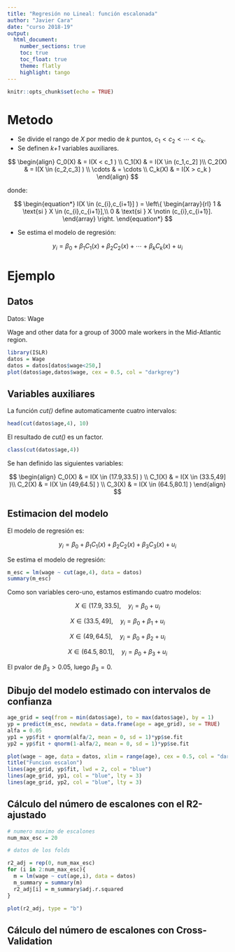 ```yaml
---
title: "Regresión no Lineal: función escalonada"
author: "Javier Cara"
date: "curso 2018-19"
output: 
  html_document:
    number_sections: true
    toc: true
    toc_float: true
    theme: flatly
    highlight: tango
---
```


```r
knitr::opts_chunk$set(echo = TRUE)
```

# Metodo

- Se divide el rango de *X* por medio de *k* puntos, $c_1 < c_2 < \cdots < c_k$.
- Se definen *k+1* variables auxiliares.

$$
\begin{align}
C_0(X) & = I(X < c_1 ) \\
C_1(X) & = I(X \in (c_1,c_2] )\\
C_2(X) & = I(X \in (c_2,c_3] ) \\
\cdots & = \cdots \\
C_k(X) & = I(X > c_k )
\end{align}
$$

donde:

$$
\begin{equation*}
I(X \in (c_{i},c_{i+1}] ) = \left\{
\begin{array}{rl}
1 & \text{si } X \in (c_{i},c_{i+1}],\\
0 & \text{si } X \notin (c_{i},c_{i+1}].
\end{array} \right.
\end{equation*}
$$

- Se estima el modelo de regresión:

$$
y_i = \beta_0 + \beta_1 C_1(x) + \beta_2 C_2(x) + \cdots + \beta_k C_k(x) + u_i
$$

# Ejemplo


## Datos

Datos: Wage

Wage and other data for a group of 3000 male workers in the Mid-Atlantic region.

```r
library(ISLR)
datos = Wage
datos = datos[datos$wage<250,]
plot(datos$age,datos$wage, cex = 0.5, col = "darkgrey")
```

## Variables auxiliares

La función *cut()* define automaticamente cuatro intervalos:


```r
head(cut(datos$age,4), 10)
```

El resultado de *cut()* es un factor.

```r
class(cut(datos$age,4))
```

Se han definido las siguientes variables:

$$
\begin{align}
C_0(X) & = I(X \in (17.9,33.5] ) \\
C_1(X) & = I(X \in (33.5,49] )\\
C_2(X) & = I(X \in (49,64.5] ) \\
C_3(X) & = I(X \in (64.5,80.1] )
\end{align}
$$

## Estimacion del modelo

El modelo de regresión es:

$$
y_i = \beta_0 + \beta_1 C_1(x) + \beta_2 C_2(x) + \beta_3 C_3(x) + u_i
$$

Se estima el modelo de regresión:

```r
m_esc = lm(wage ~ cut(age,4), data = datos)
summary(m_esc)
```

Como son variables cero-uno, estamos estimando cuatro modelos:

$$ X \in (17.9,33.5], \quad y_i = \beta_0 + u_i$$

$$ X \in (33.5,49], \quad y_i = \beta_0 + \beta_1 + u_i$$

$$ X \in (49,64.5], \quad y_i = \beta_0 + \beta_2 + u_i$$

$$ X \in (64.5,80.1], \quad y_i = \beta_0 + \beta_3 + u_i$$

El pvalor de $\beta_3 > 0.05$, luego $\beta_3 = 0$.

## Dibujo del modelo estimado con intervalos de confianza

```r
age_grid = seq(from = min(datos$age), to = max(datos$age), by = 1)
yp = predict(m_esc, newdata = data.frame(age = age_grid), se = TRUE)
alfa = 0.05
yp1 = yp$fit + qnorm(alfa/2, mean = 0, sd = 1)*yp$se.fit
yp2 = yp$fit + qnorm(1-alfa/2, mean = 0, sd = 1)*yp$se.fit
```



```r
plot(wage ~ age, data = datos, xlim = range(age), cex = 0.5, col = "darkgrey")
title("Funcion escalon")
lines(age_grid, yp$fit, lwd = 2, col = "blue")
lines(age_grid, yp1, col = "blue", lty = 3)
lines(age_grid, yp2, col = "blue", lty = 3)
```

## Cálculo del número de escalones con el R2-ajustado

```r
# numero maximo de escalones
num_max_esc = 20

# datos de los folds

r2_adj = rep(0, num_max_esc)
for (i in 2:num_max_esc){
  m = lm(wage ~ cut(age,i), data = datos)
  m_summary = summary(m)
  r2_adj[i] = m_summary$adj.r.squared
}

plot(r2_adj, type = "b")
```

## Cálculo del número de escalones con Cross-Validation



